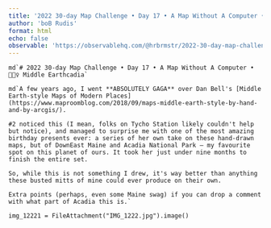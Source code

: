```yaml
---
title: '2022 30-day Map Challenge • Day 17 • A Map Without A Computer • 🧝🏽‍♀️ Middle Earthcadia'
author: 'boB Rudis'
format: html
echo: false
observable: 'https://observablehq.com/@hrbrmstr/2022-30-day-map-challenge-day-17-a-map-without-a-computer-midd'
---
```


```ojs
md`# 2022 30-day Map Challenge • Day 17 • A Map Without A Computer • 🧝🏽‍♀️ Middle Earthcadia`
```

```ojs
md`A few years ago, I went **ABSOLUTELY GAGA** over Dan Bell's [Middle Earth-style Maps of Modern Places](https://www.maproomblog.com/2018/09/maps-middle-earth-style-by-hand-and-by-arcgis/).

#2 noticed this (I mean, folks on Tycho Station likely couldn't help but notice), and managed to surprise me with one of the most amazing birthday presents ever: a series of her own take on these hand-drawn maps, but of DownEast Maine and Acadia National Park — my favourite spot on this planet of ours. It took her just under nine months to finish the entire set.

So, while this is not something I drew, it's way better than anything these busted mitts of mine could ever produce on their own.

Extra points (perhaps, even some Maine swag) if you can drop a comment with what part of Acadia this is.`
```

```ojs
img_12221 = FileAttachment("IMG_1222.jpg").image()
```

